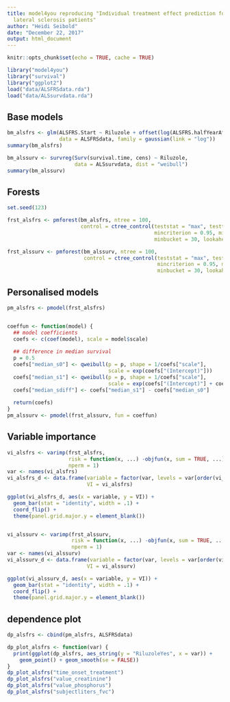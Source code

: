```yaml
---
title: model4you reproducing "Individual treatment effect prediction for amyotrophic
  lateral sclerosis patients"
author: "Heidi Seibold"
date: "December 22, 2017"
output: html_document
---
```


```r
knitr::opts_chunk$set(echo = TRUE, cache = TRUE)
```


```r
library("model4you")
library("survival")
library("ggplot2")
load("data/ALSFRSdata.rda")
load("data/ALSsurvdata.rda")
```

## Base models
```r
bm_alsfrs <- glm(ALSFRS.Start ~ Riluzole + offset(log(ALSFRS.halfYearAfter)), 
                 data = ALSFRSdata, family = gaussian(link = "log"))
summary(bm_alsfrs)

bm_alssurv <- survreg(Surv(survival.time, cens) ~ Riluzole, 
                      data = ALSsurvdata, dist = "weibull")
summary(bm_alssurv)
```
## Forests
```r
set.seed(123)

frst_alsfrs <- pmforest(bm_alsfrs, ntree = 100, 
                        control = ctree_control(teststat = "max", testtype = "Univ",
                                                mincriterion = 0.95, minsplit = 40, 
                                                minbucket = 30, lookahead = TRUE))

frst_alssurv <- pmforest(bm_alssurv, ntree = 100, 
                         control = ctree_control(teststat = "max", testtype = "Univ",
                                                 mincriterion = 0.95, minsplit = 40, 
                                                 minbucket = 30, lookahead = TRUE))
```

## Personalised models
```r
pm_alsfrs <- pmodel(frst_alsfrs)


coeffun <- function(model) {
  ## model coefficients
  coefs <- c(coef(model), scale = model$scale)
  
  ## difference in median survival 
  p = 0.5
  coefs["median_s0"] <- qweibull(p = p, shape = 1/coefs["scale"], 
                                 scale = exp(coefs["(Intercept)"]))
  coefs["median_s1"] <- qweibull(p = p, shape = 1/coefs["scale"], 
                                 scale = exp(coefs["(Intercept)"] + coefs["aA"]))
  coefs["median_sdiff"] <- coefs["median_s1"] - coefs["median_s0"]
  
  return(coefs)
}
pm_alssurv <- pmodel(frst_alssurv, fun = coeffun)
```


## Variable importance
```r
vi_alsfrs <- varimp(frst_alsfrs, 
                    risk = function(x, ...) -objfun(x, sum = TRUE, ...), 
                    nperm = 1)
var <- names(vi_alsfrs)
vi_alsfrs_d <- data.frame(variable = factor(var, levels = var[order(vi_alsfrs)]), 
                          VI = vi_alsfrs)

ggplot(vi_alsfrs_d, aes(x = variable, y = VI)) + 
  geom_bar(stat = "identity", width = .1) +
  coord_flip() +
  theme(panel.grid.major.y = element_blank())


vi_alssurv <- varimp(frst_alssurv, 
                     risk = function(x, ...) -objfun(x, sum = TRUE, ...), 
                     nperm = 1)
var <- names(vi_alssurv)
vi_alssurv_d <- data.frame(variable = factor(var, levels = var[order(vi_alssurv)]), 
                          VI = vi_alssurv)

ggplot(vi_alssurv_d, aes(x = variable, y = VI)) + 
  geom_bar(stat = "identity", width = .1) +
  coord_flip() +
  theme(panel.grid.major.y = element_blank())
```



## dependence plot
```r
dp_alsfrs <- cbind(pm_alsfrs, ALSFRSdata)

dp_plot_alsfrs <- function(var) {
  print(ggplot(dp_alsfrs, aes_string(y = "RiluzoleYes", x = var)) +
    geom_point() + geom_smooth(se = FALSE))
}
dp_plot_alsfrs("time_onset_treatment")
dp_plot_alsfrs("value_creatinine")
dp_plot_alsfrs("value_phosphorus")
dp_plot_alsfrs("subjectliters_fvc")
```




